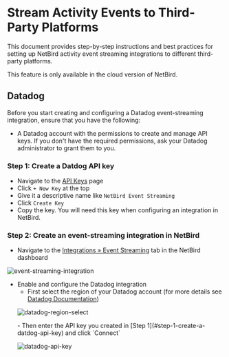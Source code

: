 # Stream Activity Events to Third-Party Platforms

This document provides step-by-step instructions and best practices for setting up NetBird activity event streaming integrations to different third-party platforms.

<Note>
     This feature is only available in the cloud version of NetBird.
</Note>

## Datadog

Before you start creating and configuring a Datadog event-streaming integration, ensure that you have the following:
- A Datadog account with the permissions to create and manage API keys. If you don't have the required permissions, ask your Datadog administrator to grant them to you.

### Step 1: Create a Datdog API key
- Navigate to the [API Keys](https://app.datadoghq.eu/organization-settings/api-keys) page
- Click `+ New Key` at the top
- Give it a descriptive name like `NetBird Event Streaming`
- Click `Create Key`
- Copy the key. You will need this key when configuring an integration in NetBird.
### Step 2: Create an event-streaming integration in NetBird
- Navigate to the [Integrations &raquo; Event Streaming](https://preview.netbird.io/integrations) tab in the NetBird dashboard
<p>
    <img src="/docs-static/img/how-to-guides/event-streaming-integration.png" alt="event-streaming-integration" className="imagewrapper"/>
</p>

- Enable and configure the Datadog integration
  - First select the region of your Datadog account (for more details see [Datadog Documentation](https://docs.datadoghq.com/getting_started/site/))
  <p>
    <img src="/docs-static/img/how-to-guides/datadog-region-select.png" alt="datadog-region-select" className="imagewrapper"/>
  </p>
  - Then enter the API key you created in [Step 1](#step-1-create-a-datdog-api-key) and click `Connect`
    <p>
        <img src="/docs-static/img/how-to-guides/datadog-api-key.png" alt="datadog-api-key" className="imagewrapper"/>
    </p>